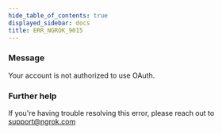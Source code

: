 ```yaml
---
hide_table_of_contents: true
displayed_sidebar: docs
title: ERR_NGROK_9015
---
```


### Message

Your account is not authorized to use OAuth.

### Further help

If you're having trouble resolving this error, please reach out to [support@ngrok.com](mailto:support@ngrok.com?subject=Help%20with%20ERR_NGROK_9015)
